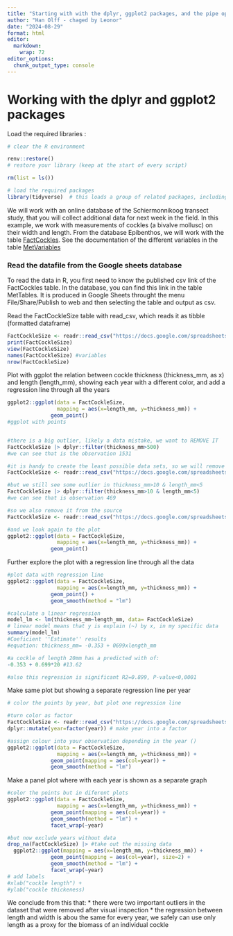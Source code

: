 ```yaml
---
title: "Starting with with the dplyr, ggplot2 packages, and the pipe operator |>"
author: "Han Olff - chaged by Leonor"
date: "2024-08-29"
format: html
editor: 
  markdown: 
    wrap: 72
editor_options: 
  chunk_output_type: console
---
```


# Working with the dplyr and ggplot2 packages

Load the required libraries :

```r
# clear the R environment

renv::restore()
# restore your library (keep at the start of every script)

rm(list = ls())

# load the required packages
library(tidyverse)  # this loads a group of related packages, including readr, dplyr and ggplot2
```

We will work with an online database of the Schiermonnikoog transect
study, that you will collect additional data for next week in the field.
In this example, we work with measurements of cockles (a bivalve
mollusc) on their width and length. From the database Epibenthos, we
will work with the table
[FactCockles](https://docs.google.com/spreadsheets/d/1E1vUWAHhse7fhjBf94Kiog3Rsj7IkMuFtP-BTQX2oI8/edit?gid=1538766002#gid=1538766002).
See the documentation of the different variables in the table
[MetVariables](https://docs.google.com/spreadsheets/d/1E1vUWAHhse7fhjBf94Kiog3Rsj7IkMuFtP-BTQX2oI8/edit?gid=1290622213#gid=1290622213)

### Read the datafile from the Google sheets database

To read the data in R, you first need to know the published csv link of
the FactCockles table. In the database, you can find this link in the
table MetTables. It is produced in Google Sheets throught the menu
File/Share/Publish to web and then selecting the table and output as
csv.

Read the FactCockleSize table with read_csv, which reads it as tibble
(formatted dataframe)

```r
FactCockleSize <- readr::read_csv("https://docs.google.com/spreadsheets/d/e/2PACX-1vSpormjGiM4uWMTIZYm9Upt5j1Ige_Wu9CrhGGdvjXwxmHP2R6S7JDyEmiGTn3fXihl5s5yBn_sdo8h/pub?gid=1538766002&single=true&output=csv")
print(FactCockleSize)
view(FactCockleSize)
names(FactCockleSize) #variables
nrow(FactCockleSize)
```

Plot with ggplot the relation between cockle thickness (thickness_mm, as
x) and length (length_mm), showing each year with a different color, and
add a regression line through all the years

```r
ggplot2::ggplot(data = FactCockleSize,
                mapping = aes(x=length_mm, y=thickness_mm)) +
              geom_point()
#ggplot with points


#there is a big outlier, likely a data mistake, we want to REMOVE IT
FactCockleSize |> dplyr::filter(thickness_mm>500)
#we can see that is the observation 1531

#it is handy to create the least possible data sets, so we will remove the outlier directly from the source data
FactCockleSize <- readr::read_csv("https://docs.google.com/spreadsheets/d/e/2PACX-1vSpormjGiM4uWMTIZYm9Upt5j1Ige_Wu9CrhGGdvjXwxmHP2R6S7JDyEmiGTn3fXihl5s5yBn_sdo8h/pub?gid=1538766002&single=true&output=csv") |> dplyr::filter(CockleObs_ID!=1531)

#but we still see some outlier in thickness_mm>10 & length_mm<5
FactCockleSize |> dplyr::filter(thickness_mm>10 & length_mm<5)
#we can see that is observation 469

#so we also remove it from the source
FactCockleSize <- readr::read_csv("https://docs.google.com/spreadsheets/d/e/2PACX-1vSpormjGiM4uWMTIZYm9Upt5j1Ige_Wu9CrhGGdvjXwxmHP2R6S7JDyEmiGTn3fXihl5s5yBn_sdo8h/pub?gid=1538766002&single=true&output=csv") |> dplyr::filter(CockleObs_ID!=1531, CockleObs_ID!=469)

#and we look again to the plot
ggplot2::ggplot(data = FactCockleSize,
                mapping = aes(x=length_mm, y=thickness_mm)) +
              geom_point()

```

Further explore the plot with a regression line through all the data

```r
#plot data with regression line
ggplot2::ggplot(data = FactCockleSize,
                mapping = aes(x=length_mm, y=thickness_mm)) +
              geom_point() + 
              geom_smooth(method = "lm")

#calculate a linear regression
model_lm <- lm(thickness_mm~length_mm, data= FactCockleSize)
# linear model means that y is explain (~) by x, in my specific data
summary(model_lm)
#Coeficient ''Estimate'' results
#equation: thickness_mm= -0.353 + 0699xlength_mm

#a cockle of length 20mm has a predicted with of:
-0.353 + 0.699*20 #13.62

#also this regression is significant R2=0.899, P-value<0,0001

```

Make same plot but showing a separate regression line per year

```r
# color the points by year, but plot one regression line

#turn color as factor
FactCockleSize <- readr::read_csv("https://docs.google.com/spreadsheets/d/e/2PACX-1vSpormjGiM4uWMTIZYm9Upt5j1Ige_Wu9CrhGGdvjXwxmHP2R6S7JDyEmiGTn3fXihl5s5yBn_sdo8h/pub?gid=1538766002&single=true&output=csv") |> dplyr::filter(CockleObs_ID!=1531, CockleObs_ID!=469) |> # USE PIPE!!
dplyr::mutate(year=factor(year)) # make year into a factor

#assign colour into your observation depending in the year ()
ggplot2::ggplot(data = FactCockleSize,
                mapping = aes(x=length_mm, y=thickness_mm)) +
              geom_point(mapping = aes(col=year)) + 
              geom_smooth(method = "lm")

```

Make a panel plot where with each year is shown as a separate graph

```r
#color the points but in diferent plots
ggplot2::ggplot(data = FactCockleSize,
                mapping = aes(x=length_mm, y=thickness_mm)) +
              geom_point(mapping = aes(col=year)) + 
              geom_smooth(method = "lm") + 
              facet_wrap(~year)

#but now exclude years without data
drop_na(FactCockleSize) |> #take out the missing data
  ggplot2::ggplot(mapping = aes(x=length_mm, y=thickness_mm)) +
              geom_point(mapping = aes(col=year), size=2) + 
              geom_smooth(method = "lm") +
              facet_wrap(~year)
# add labels
#xlab("cockle length") +
#ylab("cockle thickeness)

```

We conclude from this that: \* there were two important outliers in the
dataset that were removed after visual inspection \* the regression
between length and width is abou the same for every year, we safely can
use only length as a proxy for the biomass of an individual cockle
